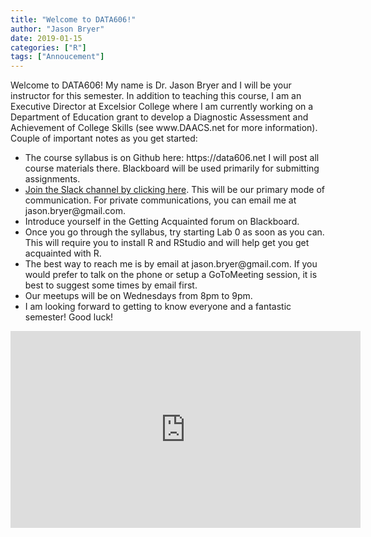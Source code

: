 ```yaml
---
title: "Welcome to DATA606!"
author: "Jason Bryer"
date: 2019-01-15
categories: ["R"]
tags: ["Annoucement"]
---
```


Welcome to DATA606! My name is Dr. Jason Bryer and I will be your instructor for this semester. In addition to teaching this course, I am an Executive Director at Excelsior College where I am currently working on a Department of Education grant to develop a Diagnostic Assessment and Achievement of College Skills (see www.DAACS.net for more information). Couple of important notes as you get started:

* The course syllabus is on Github here: https://data606.net I will post all course materials there. Blackboard will be used primarily for submitting assignments.
* [Join the Slack channel by clicking here](https://join.slack.com/t/data606spring2019/shared_invite/enQtNTIzODEzODM4MzIwLWRkZmJiNTQzYmVmZGNhZDZjODAwNzExNmY5MWQ4ZTkzOWY0N2Q0ZTM5MTEzOWQwMDQxYjAzMTBkYjA2M2MzMzE). This will be our primary mode of communication. For private communications, you can email me at jason.bryer@gmail.com.
* Introduce yourself in the Getting Acquainted forum on Blackboard.
* Once you go through the syllabus, try starting Lab 0 as soon as you can. This will require you to install R and RStudio and will help get you get acquainted with R.
* The best way to reach me is by email at jason.bryer@gmail.com. If you would prefer to talk on the phone or setup a GoToMeeting session, it is best to suggest some times by email first.
* Our meetups will be on Wednesdays from 8pm to 9pm.
* I am looking forward to getting to know everyone and a fantastic semester! Good luck!


<iframe width="560" height="315" src="https://www.youtube.com/embed/yIyferBnO24" frameborder="0" allow="accelerometer; autoplay; encrypted-media; gyroscope; picture-in-picture" allowfullscreen></iframe>

<!-- iframe src="/slides/2019-01-24-Intro_to_Course.html#1" width="1024px" height="768px"  frameborder="0" allowfullscreen>
</iframe -->
